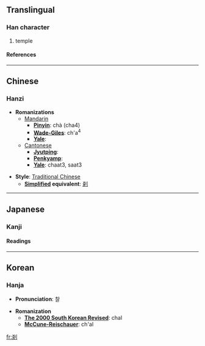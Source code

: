 {{see|刹}}

==Translingual==
===Han character===
{{Han char|rad=刀|as=07|sn=9|four=4290<sub>0</sub>|canj=大金中弓 (KCLN), 大木中弓 (KDLN)}}
# temple
====References====
{{Han ref|kx=0140.291|dkj=02012|hdz=10342.051|uh=524E|ud=21070|bh=AB62|bd=43874}}
----

==Chinese==
===Hanzi===


* '''Romanizations'''
** [[Mandarin]]
*** '''[[Pinyin]]''': chà (cha4)
*** '''[[Wade-Giles]]''': ch'a<sup>4</sup>
*** '''[[Yale]]''': 
**[[Cantonese]]
***'''[[Jyutping]]''':
***'''[[Penkyamp]]''': 
***'''[[Yale]]''': chaat3, saat3

* '''Style''': [[Traditional Chinese]] 
** '''[[Simplified Chinese|Simplified]] equivalent''': [[刹]]


----
==Japanese==
===Kanji===
{{ja-kanji|grade=|rs=刀07}}
====Readings====
{{ja-readings|on=[[さつ]] (satsu), [[せち]] (sechi)|kun=[[はたばしら]] (hatabashira), [[てら]] (tera), [[くに]] (kuni)}}


----
==Korean==
===Hanja===

* '''Pronunciation''': 찰

* '''Romanization'''
** '''[[The 2000 South Korean Revised Romanization|The 2000 South Korean Revised]]''': chal
** '''[[McCune-Reischauer]]''': ch'al


[[fr:剎]]